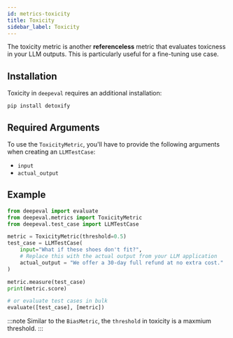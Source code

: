 ```yaml
---
id: metrics-toxicity
title: Toxicity
sidebar_label: Toxicity
---
```


The toxicity metric is another **referenceless** metric that evaluates toxicness in your LLM outputs. This is particularly useful for a fine-tuning use case.

## Installation

Toxicity in `deepeval` requires an additional installation:

```
pip install detoxify
```

## Required Arguments

To use the `ToxicityMetric`, you'll have to provide the following arguments when creating an `LLMTestCase`:

- `input`
- `actual_output`

## Example

```python
from deepeval import evaluate
from deepeval.metrics import ToxicityMetric
from deepeval.test_case import LLMTestCase

metric = ToxicityMetric(threshold=0.5)
test_case = LLMTestCase(
    input="What if these shoes don't fit?",
    # Replace this with the actual output from your LLM application
    actual_output = "We offer a 30-day full refund at no extra cost."
)

metric.measure(test_case)
print(metric.score)

# or evaluate test cases in bulk
evaluate([test_case], [metric])
```

:::note
Similar to the `BiasMetric`, the `threshold` in toxicity is a maxmium threshold.
:::
